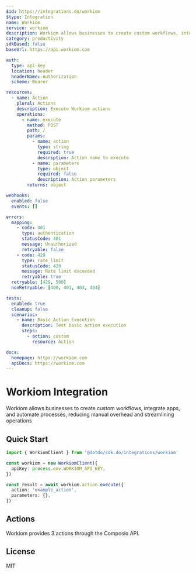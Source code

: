 ```yaml
---
$id: https://integrations.do/workiom
$type: Integration
name: Workiom
service: workiom
description: Workiom allows businesses to create custom workflows, integrate apps, and automate processes, reducing manual overhead and streamlining operations
category: productivity
sdkBased: false
baseUrl: https://api.workiom.com

auth:
  type: api-key
  location: header
  headerName: Authorization
  scheme: Bearer

resources:
  - name: Action
    plural: Actions
    description: Execute Workiom actions
    operations:
      - name: execute
        method: POST
        path: /
        params:
          - name: action
            type: string
            required: true
            description: Action name to execute
          - name: parameters
            type: object
            required: false
            description: Action parameters
        returns: object

webhooks:
  enabled: false
  events: []

errors:
  mapping:
    - code: 401
      type: authentication
      statusCode: 401
      message: Unauthorized
      retryable: false
    - code: 429
      type: rate_limit
      statusCode: 429
      message: Rate limit exceeded
      retryable: true
  retryable: [429, 500]
  nonRetryable: [400, 401, 403, 404]

tests:
  enabled: true
  cleanup: false
  scenarios:
    - name: Basic Action Execution
      description: Test basic action execution
      steps:
        - action: custom
          resource: Action

docs:
  homepage: https://workiom.com
  apiDocs: https://workiom.com
---
```


# Workiom Integration

Workiom allows businesses to create custom workflows, integrate apps, and automate processes, reducing manual overhead and streamlining operations

## Quick Start

```typescript
import { WorkiomClient } from '@dotdo/sdk.do/integrations/workiom'

const workiom = new WorkiomClient({
  apiKey: process.env.WORKIOM_API_KEY,
})

const result = await workiom.action.execute({
  action: 'example_action',
  parameters: {},
})
```

## Actions

Workiom provides 3 actions through the Composio API.

## License

MIT
